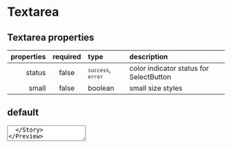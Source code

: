 
<Meta title="Forms/Textarea" component={Textarea} />

# Textarea

## Textarea properties

| properties | required | type                                         | description                             |
| ---------: | :------: | :------------------------------------------- | :-------------------------------------- |
|     status |  false   | <code>`success`</code>, <code>`error`</code> | color indicator status for SelectButton |
|      small |  false   | boolean                                      | small size styles                       |

## default

<Preview>
  <Story name="default">
    <Textarea />
  </Story>
</Preview>

## small

<Preview>
  <Story name="small">
    <Textarea small />
  </Story>
</Preview>

## status

> `status`: `success | error`

<Preview>
  <Story name="status">
    {() => {
      const [status, setStatus] = React.useState("success");
      return (
        <GnuiContainer>
          <GnuiContainer>
            <Textarea status={status} />
          </GnuiContainer>
          <Spacer height="1rem" />
          <GnuiContainer>
            <Button
              size="small"
              color={status === "error" ? "danger" : "success"}
              onClick={() =>
                setStatus(status === "danger" ? "success" : "danger")
              }
            >
              Change status
            </Button>
          </GnuiContainer>
        </GnuiContainer>
      );
    }}
  </Story>
</Preview>
